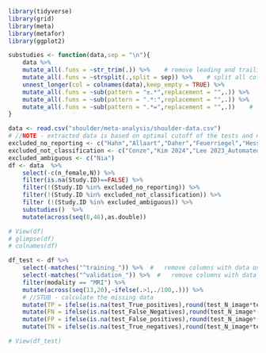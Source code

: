 ```r
library(tidyverse)
library(grid)
library(meta)
library(metafor)
library(ggplot2)
```
```r
substudies <- function(data,sep = "\n"){
    data %>% 
    mutate_all(.funs = ~str_trim(.)) %>%    # remove leading and trailing white spaces
    mutate_all(.funs = ~strsplit(.,split = sep)) %>%    # split all columns
    unnest_longer(col = colnames(data),keep_empty = TRUE) %>% 
    mutate_all(.funs = ~sub(pattern = "±.*",replacement = "",.)) %>%   #   remove leading characters after "±"
    mutate_all(.funs = ~sub(pattern = ".*:",replacement = "",.)) %>%    #   remove leading characters before colon
    mutate_all(.funs = ~sub(pattern = ".*=",replacement = "",.))    #   remove leading characters before "="
}
```
```r
data <- read.csv("shoulder/meta-analysis/shoulder-data.csv")
# //NOTE - extracted data is based on optimal cutoff of the tests and not the 95%!!
excluded_no_reporting <- c("Hahn","Allaart","Daher","Feuerriegel","Hess", "Kaniewska", "Kim 2022","Lee 2023_CSS-Net","xia","shinohara","oeding_supplementary","obama","ni","Lin 2014", "Medina")
excluded_not_classification <- c("Conze","Kim 2024","Lee 2023_Automated","kim 2019", "mu")
excluded_ambiguous <- c("Nia")
df <- data  %>% 
    select(-c(n_female,N)) %>% 
    filter(is.na(Study.ID)==FALSE) %>% 
    filter(!(Study.ID %in% excluded_no_reporting)) %>% 
    filter(!(Study.ID %in% excluded_not_classification)) %>% 
    filter (!(Study.ID %in% excluded_ambiguous)) %>% 
    substudies()  %>% 
    mutate(across(seq(8,46),as.double))

# View(df)
# glimpse(df)
# colnames(df)
```
```r
df_test <- df %>% 
    select(-matches("^training_")) %>%  #   remove columns with data on model training
    select(-matches("^validation_")) %>%  #   remove columns with data on model validation
    filter(modality == "MRI") %>% 
    mutate(across(seq(13,20),~ifelse(.>1,./100,.))) %>% 
    # //STUB - calculate the missing data
    mutate(TP = ifelse(is.na(test_True_positives),round(test_N_image*test_sensetivity*test_prevalence_of_lesion_in_training_dataset),test_True_positives)) %>% 
    mutate(FN = ifelse(is.na(test_False_Negatives),round(test_N_image*(1-test_sensetivity)*test_prevalence_of_lesion_in_training_dataset),test_False_Negatives)) %>% 
    mutate(FP = ifelse(is.na(test_False_positives),round(test_N_image*(1-test_specificity)*test_prevalence_of_lesion_in_training_dataset),test_False_positives)) %>% 
    mutate(TN = ifelse(is.na(test_True_negatives),round(test_N_image*test_specificity*test_prevalence_of_lesion_in_training_dataset),test_True_negatives))

# View(df_test)
```